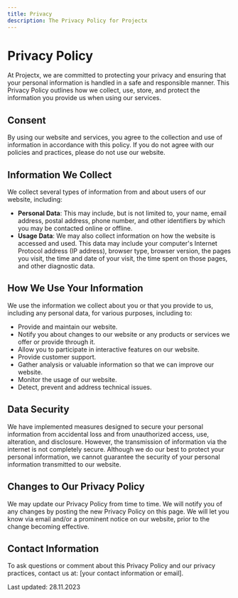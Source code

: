 ```yaml
---
title: Privacy
description: The Privacy Policy for Projectx
---
```


# Privacy Policy

At Projectx, we are committed to protecting your privacy and ensuring that your personal information is handled in a safe and responsible manner. This Privacy Policy outlines how we collect, use, store, and protect the information you provide us when using our services.

## Consent

By using our website and services, you agree to the collection and use of information in accordance with this policy. If you do not agree with our policies and practices, please do not use our website.

## Information We Collect

We collect several types of information from and about users of our website, including:

- **Personal Data**: This may include, but is not limited to, your name, email address, postal address, phone number, and other identifiers by which you may be contacted online or offline.
- **Usage Data**: We may also collect information on how the website is accessed and used. This data may include your computer's Internet Protocol address (IP address), browser type, browser version, the pages you visit, the time and date of your visit, the time spent on those pages, and other diagnostic data.

## How We Use Your Information

We use the information we collect about you or that you provide to us, including any personal data, for various purposes, including to:

- Provide and maintain our website.
- Notify you about changes to our website or any products or services we offer or provide through it.
- Allow you to participate in interactive features on our website.
- Provide customer support.
- Gather analysis or valuable information so that we can improve our website.
- Monitor the usage of our website.
- Detect, prevent and address technical issues.

## Data Security

We have implemented measures designed to secure your personal information from accidental loss and from unauthorized access, use, alteration, and disclosure. However, the transmission of information via the internet is not completely secure. Although we do our best to protect your personal information, we cannot guarantee the security of your personal information transmitted to our website.

## Changes to Our Privacy Policy

We may update our Privacy Policy from time to time. We will notify you of any changes by posting the new Privacy Policy on this page. We will let you know via email and/or a prominent notice on our website, prior to the change becoming effective.

## Contact Information

To ask questions or comment about this Privacy Policy and our privacy practices, contact us at: [your contact information or email].

Last updated: 28.11.2023
